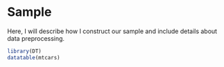 # Sample {.unnumbered}

Here, I will describe how I construct our sample and include details about data preprocessing.

```r
library(DT)
datatable(mtcars)
```

